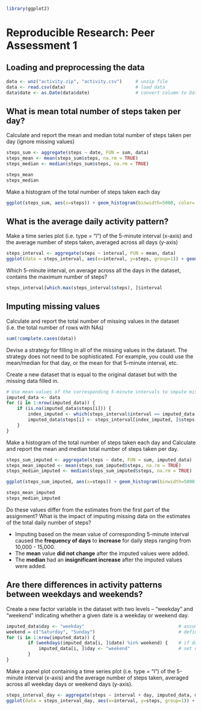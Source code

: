 ```r
library(ggplot2)
```

# Reproducible Research: Peer Assessment 1 


## Loading and preprocessing the data

```r
data <- unz("activity.zip", "activity.csv")     # unzip file
data <- read.csv(data)                          # load data
data$date <- as.Date(data$date)                 # convert column to Date type
```


## What is mean total number of steps taken per day?

Calculate and report the mean and median total number of steps taken per day (ignore missing values)

```r
steps_sum <- aggregate(steps ~ date, FUN = sum, data)
steps_mean <- mean(steps_sum$steps, na.rm = TRUE)
steps_median <- median(steps_sum$steps, na.rm = TRUE)
```

```r
steps_mean
steps_median
```

Make a histogram of the total number of steps taken each day

```r
ggplot(steps_sum, aes(x=steps)) + geom_histogram(binwidth=5000, color='black',fill='white') + labs(x='Daily Steps', y='Frequency (days)')
```


## What is the average daily activity pattern?

Make a time series plot (i.e. type = "l") of the 5-minute interval (x-axis) and the average number of steps taken, averaged across all days (y-axis)

```r
steps_interval <- aggregate(steps ~ interval, FUN = mean, data)
ggplot(data = steps_interval, aes(x=interval, y=steps, group=1)) + geom_line() + labs(x='Interval', y='Steps')
```

Which 5-minute interval, on average across all the days in the dataset, contains the maximum number of steps?

```r
steps_interval[which.max(steps_interval$steps), ]$interval
```


## Imputing missing values

Calculate and report the total number of missing values in the dataset (i.e. the total number of rows with NAs)

```r
sum(!complete.cases(data))
```

Devise a strategy for filling in all of the missing values in the dataset. The strategy does not need to be sophisticated. For example, you could use the mean/median for that day, or the mean for that 5-minute interval, etc.

Create a new dataset that is equal to the original dataset but with the missing data filled in.

```r
# Use mean values of the corresponding 5-minute intervals to impute missing values.
imputed_data <- data
for (i in 1:nrow(imputed_data)) {
    if (is.na(imputed_data$steps[i])) {
        index_imputed <- which(steps_interval$interval == imputed_data[i, ]$interval)
        imputed_data$steps[i] <- steps_interval[index_imputed, ]$steps
    }
}
```

Make a histogram of the total number of steps taken each day and Calculate and report the mean and median total number of steps taken per day.

```r
steps_sum_imputed <- aggregate(steps ~ date, FUN = sum, imputed_data)
steps_mean_imputed <- mean(steps_sum_imputed$steps, na.rm = TRUE)
steps_median_imputed <- median(steps_sum_imputed$steps, na.rm = TRUE)
```

```r
ggplot(steps_sum_imputed, aes(x=steps)) + geom_histogram(binwidth=5000, color='black',fill='white') + labs(x='Daily Steps', y='Frequency (days)')
```

```r
steps_mean_imputed
steps_median_imputed
```

Do these values differ from the estimates from the first part of the assignment? What is the impact of imputing missing data on the estimates of the total daily number of steps?

- Imputing based on the mean value of corresponding 5-minute interval caused the **frequency of days** to **increase** for daily steps ranging from 10,000 - 15,000.
- The **mean** value **did not change** after the imputed values were added. 
- The **median** had an **insignificant increase** after the imputed values were added.

## Are there differences in activity patterns between weekdays and weekends?

Create a new factor variable in the dataset with two levels -- "weekday" and "weekend" indicating whether a given date is a weekday or weekend day.

```r
imputed_data$day <- "weekday"                                   # assume all days are weekdays
weekend = c("Saturday", "Sunday")                               # define vector of weekend days
for (i in 1:nrow(imputed_data)) {
        if (weekdays(imputed_data[i, ]$date) %in% weekend) {    # if day in `weekend days` vector,
            imputed_data[i, ]$day <- "weekend"                  # set day to "weekend"
        }
}
```

Make a panel plot containing a time series plot (i.e. type = "l") of the 5-minute interval (x-axis) and the average number of steps taken, averaged across all weekday days or weekend days (y-axis). 

```r
steps_interval_day <- aggregate(steps ~ interval + day, imputed_data, mean)
ggplot(data = steps_interval_day, aes(x=interval, y=steps, group=1)) + geom_line() + labs(x='Interval', y='Steps') + facet_grid(day ~ .)
```
